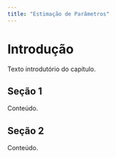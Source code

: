 ```yaml
---
title: "Estimação de Parâmetros"
---
```


# Introdução

Texto introdutório do capítulo.

## Seção 1

Conteúdo.

## Seção 2

Conteúdo.

